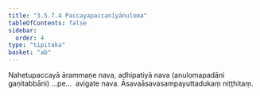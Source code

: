 ```yaml
---
title: "3.5.7.4 Paccayapaccanīyānuloma"
tableOfContents: false
sidebar:
  order: 4
type: "tipitaka"
basket: "ab"
---
```



<DynamicBreadcrumb />

<Division number="130">

<Paragraph number="1315">
Nahetupaccayā ārammaṇe nava, adhipatiyā nava (anulomapadāni gaṇitabbāni) …pe…  avigate nava.

</Paragraph>
</Division>

<Paragraph number="1316" type="center">
Āsavaāsavasampayuttadukaṃ niṭṭhitaṃ.
</Paragraph>